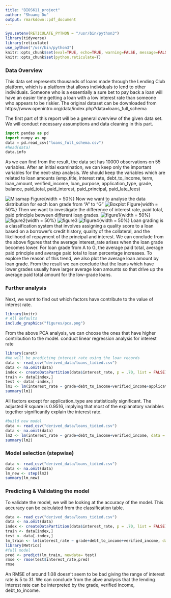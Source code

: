 ```yaml
---
title: "BIOS611_project"
author: "Shuang Du"
output: rmarkdown::pdf_document
---
```


```r
Sys.setenv(RETICULATE_PYTHON = "/usr/bin/python3")
library(tidyverse)
library(reticulate)
use_python("/usr/bin/python3")
knitr::opts_chunk$set(eval=TRUE, echo=TRUE, warning=FALSE, message=FALSE)
knitr::opts_chunk$set(python.reticulate=T)
```

### Data Overview
This data set represents thousands of loans made through the Lending Club platform, which is a platform that allows individuals to lend to other individuals. Someone who is a essentially a sure bet to pay back a loan will have an easier time getting a loan with a low interest rate than someone who appears to be riskier.
The original dataset can be downloaded from https://www.openintro.org/data/index.php?data=loans_full_schema

The first part of this report will be a general overview of the given data set. We will conduct necessary assumptions and data cleaning in this part.

```python
import pandas as pd
import numpy as np
data = pd.read_csv("loans_full_schema.csv")
#head(data)
data.info
```
As we can find from the result, the data set has 10000 observations on 55 variables. After an initial examination, we can keep only the important variables for the next-step analysis. We should keep the variables which are related to loan amounts (emp_title, interest rate, debt_to_income, term, loan_amount, verified_income, loan_purpose, application_type, grade, balance, paid_total, paid_interest, paid_principal, paid_late_fees)

![Missmap Figure](figures/missmap.png){width = 50%}
Now we want to analyse the data distribution for each loan grade from "A" to "G"
![Boxplot Figure](figures/boxplot.png){width = 50%}
Then we want to investigate the difference of interest rate, paid total, paid principle between different loan grades.
![figure1](figures/f1.png){width = 50%}
![figure2](figures/f2.png){width = 50%}
![figure3](figures/f3.png)
![figure4](figures/f4.png){width = 50%}
Loan grading is a classification system that involves assigning a quality score to a loan based on a borrower's credit history, quality of the collateral, and the likelihood of repayment of the principal and interest. We can conclude from the above figures that the average interest_rate arises when the loan grade becomes lower. For loan grade from A to G, the average paid total, average paid principle and average paid total to loan percentage increases. To explore the reason of this trend, we also plot the average loan amount by loan grade. From the result we can conclude that the loans which have lower grades usually have larger average loan amounts so that drive up the average paid total amount for the low-grade loans.

### Further analysis
Next, we want to find out which factors have contribute to the value of interest rate.
```r
library(knitr)
# All defaults
include_graphics("figures/pca.png")
```
From the above PCA analysis, we can choose the ones that have higher contribution to the model.
conduct linear regression analysis for interest rate
```r
library(caret)
#We will be predicting interest rate using the loan records
data <- read_csv("derived_data/loans_tidied.csv")
data <- na.omit(data)
index <- createDataPartition(data$interest_rate, p = .70, list = FALSE)
train <- data[index,]
test <- data[-index,]
lm1 <- lm(interest_rate ~ grade+debt_to_income+verified_income+application_type, data = data)
summary(lm1)
```

All factors except for application_type are statistically significant. The adjusted R square is 0.9516, implying that most of the explanatory variables together significantly explain the interest rate.

```r
#build new model
data <- read_csv("derived_data/loans_tidied.csv")
data <- na.omit(data)
lm2 <- lm(interest_rate ~ grade+debt_to_income+verified_income, data = data)
summary(lm2)
```

### Model selection (stepwise)
```r
data <- read_csv("derived_data/loans_tidied.csv")
data <- na.omit(data)
lm_new <- step(lm2)
summary(lm_new)
```

### Predicting & Validating the model

To validate the model, we will be looking at the accuracy of the model. This accuracy can be calculated from the classification table.
```r
data <- read_csv("derived_data/loans_tidied.csv")
data <- na.omit(data)
index <- createDataPartition(data$interest_rate, p = .70, list = FALSE)
train <- data[index,]
test <- data[-index,]
lm_train <- lm(interest_rate ~ grade+debt_to_income+verified_income, data = train)
library(Metrics)
#full model
pred <- predict(lm_train, newdata= test)
rmse <- rmse(test$interest_rate,pred)
rmse
```
An RMSE of around 1.08 doesn't seem to be bad giving the range of interest rate is 5 to 31. 
We can conclude from the abve analysis that the lending interest rate can be interpreted by the grade, verified income, debt_to_income.









